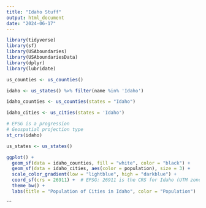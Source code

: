 ```yaml
---
title: "Idaho Stuff"
output: html_document
date: "2024-06-17"
---
```


```r
library(tidyverse)
library(sf)
library(USAboundaries)
library(USAboundariesData)
library(dplyr)
library(lubridate)
```


```r
us_counties <- us_counties()

idaho <- us_states() %>% filter(name %in% 'Idaho')

idaho_counties <- us_counties(states = "Idaho")

idaho_cities <- us_cities(states = 'Idaho')

# EPSG is a progression
# Geospatial projection type
st_crs(idaho)

us_states <- us_states()
```

```r
ggplot() +
  geom_sf(data = idaho_counties, fill = "white", color = "black") +
  geom_sf(data = idaho_cities, aes(color = population), size = 3) +
  scale_color_gradient(low = "lightblue", high = "darkblue") +
  coord_sf(crs = 26911) +  # EPSG: 26911 is the CRS for Idaho (UTM zone 11N)
  theme_bw() +
  labs(title = "Population of Cities in Idaho", color = "Population")
```
```

